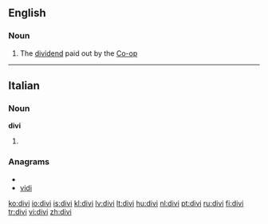 ==English==

===Noun===
{{en-noun}}

#{{British|informal|dated}} The [[dividend]] paid out by the [[Co-op]]

----
==Italian==

===Noun===
'''divi''' {{m}}

# {{plural of|[[divo]]|lang=Italian}}

===Anagrams===
* {{alphagram|diiv}}
* [[vidi#Italian|vidi]]

[[ko:divi]]
[[io:divi]]
[[is:divi]]
[[kl:divi]]
[[lv:divi]]
[[lt:divi]]
[[hu:divi]]
[[nl:divi]]
[[pt:divi]]
[[ru:divi]]
[[fi:divi]]
[[tr:divi]]
[[vi:divi]]
[[zh:divi]]